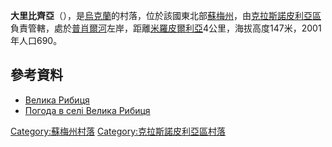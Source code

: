 {{coord|51|0|44|N|35|10|28|E|scale:100000_region:UA|display=title}}

'''大里比齊亞'''（{{lang-uk|Велика Рибиця}}），是[[烏克蘭|烏克蘭]]的村落，位於該國東北部[[蘇梅州|蘇梅州]]，由[[克拉斯諾皮利亞區|克拉斯諾皮利亞區]]負責管轄，處於[[普肖爾河|普肖爾河]]左岸，距離[[米羅皮爾利亞_(克拉斯諾皮利亞區)|米羅皮爾利亞]]4公里，海拔高度147米，2001年人口690。

==參考資料==
* [http://w1.c1.rada.gov.ua/pls/z7502/A005?rdat1=02.02.2010&rf7571=29122 Велика Рибиця]{{dead link|date=2017年12月 |bot=InternetArchiveBot |fix-attempted=yes }}
* [http://weather.in.ua/ua/symskaja/2807 Погода в селі Велика Рибиця] {{Wayback|url=http://weather.in.ua/ua/symskaja/2807 |date=20111219233400 }}

{{DEFAULTSORT:Велика Рибиця}}

[[Category:蘇梅州村落|Category:蘇梅州村落]]
[[Category:克拉斯諾皮利亞區村落|Category:克拉斯諾皮利亞區村落]]


{{Sumy-geo-stub}}
